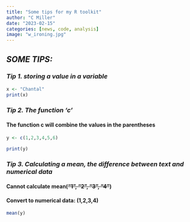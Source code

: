```yaml
---
title: "Some tips for my R toolkit"
author: "C Miller"
date: "2023-02-15"
categories: [news, code, analysis]
image: "w_ironing.jpg"
---
```

## *SOME TIPS:*

### *Tip 1. storing a value in a variable*

```r
x <- "Chantal"
print(x)

```
### *Tip 2. The function 'c'*

#### The function c will combine the values in the parentheses

```r
y <- c(1,2,3,4,5,6)

print(y)
```
### *Tip 3. Calculating a mean, the difference between text and numerical data*

#### Cannot calculate mean(~~"1", "2", "3", "4"~~)

#### Convert to numerical data: (1,2,3,4)

```r
mean(y)
```
